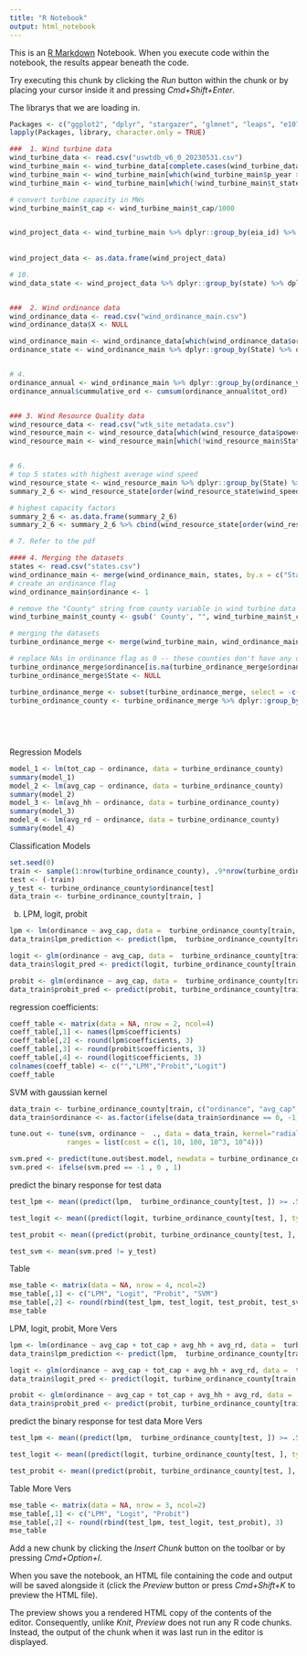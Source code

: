 ```yaml
---
title: "R Notebook"
output: html_notebook
---
```


This is an [R Markdown](http://rmarkdown.rstudio.com) Notebook. When you execute code within the notebook, the results appear beneath the code. 

Try executing this chunk by clicking the *Run* button within the chunk or by placing your cursor inside it and pressing *Cmd+Shift+Enter*. 

The librarys that we are loading in.

```r
Packages <- c("ggplot2", "dplyr", "stargazer", "glmnet", "leaps", "e1071", "collapse")
lapply(Packages, library, character.only = TRUE)
```

```r
###  1. Wind turbine data
wind_turbine_data <- read.csv("uswtdb_v6_0_20230531.csv")
wind_turbine_main <- wind_turbine_data[complete.cases(wind_turbine_data[, c("eia_id", "p_year", "p_cap", "t_manu", "t_model", "t_cap", "t_hh", "t_rd", "xlong", "ylat")]),]
wind_turbine_main <- wind_turbine_main[which(wind_turbine_main$p_year >= 2001),]
wind_turbine_main <- wind_turbine_main[which(!wind_turbine_main$t_state %in% c("AK", "HI")),]

# convert turbine capacity in MWs
wind_turbine_main$t_cap <- wind_turbine_main$t_cap/1000


wind_project_data <- wind_turbine_main %>% dplyr::group_by(eia_id) %>% dplyr::summarise(p_cap = mean(p_cap), t_cap = mean(t_cap), operating_year = first(p_year),
                                                                                        hub_ht = mean(t_hh), rotor_diam = mean(t_rd), t_manu = first(t_manu), turbines = n(),
                                                                                        t_model = first(t_model), state = first(t_state), county = first(t_county))
wind_project_data <- as.data.frame(wind_project_data)

# 10.
wind_data_state <- wind_project_data %>% dplyr::group_by(state) %>% dplyr::summarise(tot_cap = sum(p_cap), tot_turbines = sum(turbines))


###  2. Wind ordinance data
wind_ordinance_data <- read.csv("wind_ordinance_main.csv")
wind_ordinance_data$X <- NULL

wind_ordinance_main <- wind_ordinance_data[which(wind_ordinance_data$ordinance_year >= 2001),]
ordinance_state <- wind_ordinance_main %>% dplyr::group_by(State) %>% dplyr::summarise(tot_ord = n())


# 4.
ordinance_annual <- wind_ordinance_main %>% dplyr::group_by(ordinance_year) %>% dplyr::summarise(tot_ord = n())
ordinance_annual$cummulative_ord <- cumsum(ordinance_annual$tot_ord)


### 3. Wind Resource Quality data
wind_resource_data <- read.csv("wtk_site_metadata.csv")
wind_resource_main <- wind_resource_data[which(wind_resource_data$power_curve != "offshore"),]
wind_resource_main <- wind_resource_main[which(!wind_resource_main$State %in% c("Alaska", "Hawaii")),]


# 6.
# top 5 states with highest average wind speed
wind_resource_state <- wind_resource_main %>% dplyr::group_by(State) %>% dplyr::summarise(wind_speed = mean(wind_speed), cap_factor = mean(capacity_factor))
summary_2_6 <- wind_resource_state[order(wind_resource_state$wind_speed, decreasing = T), c("State", "wind_speed")][1:5,]

# highest capacity factors
summary_2_6 <- as.data.frame(summary_2_6)
summary_2_6 <- summary_2_6 %>% cbind(wind_resource_state[order(wind_resource_state$cap_factor, decreasing = T), c("State", "cap_factor")][1:5,])

# 7. Refer to the pdf
```


```r
#### 4. Merging the datasets
states <- read.csv("states.csv")
wind_ordinance_main <- merge(wind_ordinance_main, states, by.x = c("State"), by.y = c("State"), all.x = T)
# create an ordinance flag
wind_ordinance_main$ordinance <- 1 

# remove the "County" string from county variable in wind turbine data
wind_turbine_main$t_county <- gsub(' County', "", wind_turbine_main$t_county)

# merging the datasets
turbine_ordinance_merge <- merge(wind_turbine_main, wind_ordinance_main, by.x = c("t_state", "t_county"), by.y = c("Abbreviation", "County"), all.x=T)

# replace NAs in ordinance flag as 0 -- these counties don't have any ordinance
turbine_ordinance_merge$ordinance[is.na(turbine_ordinance_merge$ordinance)] <- 0
turbine_ordinance_merge$State <- NULL

turbine_ordinance_merge <- subset(turbine_ordinance_merge, select = -c(ordinance_year))
turbine_ordinance_county <- turbine_ordinance_merge %>% dplyr::group_by(t_state, t_county) %>% dplyr::summarise(tot_cap = sum(p_cap),
                                                                                                                        avg_cap = mean(p_cap),
                                                                                                                        avg_hh = mean(t_hh),
                                                                                                                        avg_rd = mean(t_rd),
                                                                                                                        ordinance = mean(ordinance))
```
Regression Models
```r
model_1 <- lm(tot_cap ~ ordinance, data = turbine_ordinance_county)
summary(model_1)
model_2 <- lm(avg_cap ~ ordinance, data = turbine_ordinance_county)
summary(model_2)
model_3 <- lm(avg_hh ~ ordinance, data = turbine_ordinance_county)
summary(model_3)
model_4 <- lm(avg_rd ~ ordinance, data = turbine_ordinance_county)
summary(model_4)
```
Classification Models
```r
set.seed(0)
train <- sample(1:nrow(turbine_ordinance_county), .9*nrow(turbine_ordinance_county))
test <- (-train)  
y_test <- turbine_ordinance_county$ordinance[test]
data_train <- turbine_ordinance_county[train, ]
```
b. LPM, logit, probit
```r
lpm <- lm(ordinance ~ avg_cap, data =  turbine_ordinance_county[train, ])
data_train$lpm_prediction <- predict(lpm,  turbine_ordinance_county[train, ])

logit <- glm(ordinance ~ avg_cap, data =  turbine_ordinance_county[train, ], family = binomial(link = "logit"))
data_train$logit_pred <- predict(logit, turbine_ordinance_county[train, ], type = "response")

probit <- glm(ordinance ~ avg_cap, data =  turbine_ordinance_county[train, ], family = binomial(link = "probit"))
data_train$probit_pred <- predict(probit, turbine_ordinance_county[train, ], type = "response")
```
regression coefficients:
```r
coeff_table <- matrix(data = NA, nrow = 2, ncol=4)
coeff_table[,1] <- names(lpm$coefficients)
coeff_table[,2] <- round(lpm$coefficients, 3)
coeff_table[,3] <- round(probit$coefficients, 3)
coeff_table[,4] <- round(logit$coefficients, 3)
colnames(coeff_table) <- c("","LPM","Probit","Logit")
coeff_table
```
SVM with gaussian kernel
```r
data_train <- turbine_ordinance_county[train, c("ordinance", "avg_cap", "avg_rd")]
data_train$ordinance <- as.factor(ifelse(data_train$ordinance == 0, -1, 1))

tune.out <- tune(svm, ordinance ~  ., data = data_train, kernel="radial", scale = TRUE, gamma = 0.01, 
              ranges = list(cost = c(1, 10, 100, 10^3, 10^4)))

svm.pred <- predict(tune.out$best.model, newdata = turbine_ordinance_county[test, c("avg_cap", "avg_rd")])
svm.pred <- ifelse(svm.pred == -1 , 0 , 1)
```
predict the binary response for test data
```r
test_lpm <- mean((predict(lpm,  turbine_ordinance_county[test, ]) >= .5) != y_test)

test_logit <- mean((predict(logit, turbine_ordinance_county[test, ], type = "response") >= .5) != y_test)

test_probit <- mean((predict(probit, turbine_ordinance_county[test, ], type = "response") >= .5) != y_test)

test_svm <- mean(svm.pred != y_test)
```
Table
```r
mse_table <- matrix(data = NA, nrow = 4, ncol=2)
mse_table[,1] <- c("LPM", "Logit", "Probit", "SVM")
mse_table[,2] <- round(rbind(test_lpm, test_logit, test_probit, test_svm), 3)
mse_table
```
LPM, logit, probit, More Vers
```r
lpm <- lm(ordinance ~ avg_cap + tot_cap + avg_hh + avg_rd, data =  turbine_ordinance_county[train, ])
data_train$lpm_prediction <- predict(lpm,  turbine_ordinance_county[train, ])

logit <- glm(ordinance ~ avg_cap + tot_cap + avg_hh + avg_rd, data =  turbine_ordinance_county[train, ], family = binomial(link = "logit"))
data_train$logit_pred <- predict(logit, turbine_ordinance_county[train, ], type = "response")

probit <- glm(ordinance ~ avg_cap + tot_cap + avg_hh + avg_rd, data =  turbine_ordinance_county[train, ], family = binomial(link = "probit"))
data_train$probit_pred <- predict(probit, turbine_ordinance_county[train, ], type = "response")
```
predict the binary response for test data More Vers
```r
test_lpm <- mean((predict(lpm,  turbine_ordinance_county[test, ]) >= .5) != y_test)

test_logit <- mean((predict(logit, turbine_ordinance_county[test, ], type = "response") >= .5) != y_test)

test_probit <- mean((predict(probit, turbine_ordinance_county[test, ], type = "response") >= .5) != y_test)
```
Table More Vers
```r
mse_table <- matrix(data = NA, nrow = 3, ncol=2)
mse_table[,1] <- c("LPM", "Logit", "Probit")
mse_table[,2] <- round(rbind(test_lpm, test_logit, test_probit), 3)
mse_table
```

Add a new chunk by clicking the *Insert Chunk* button on the toolbar or by pressing *Cmd+Option+I*.

When you save the notebook, an HTML file containing the code and output will be saved alongside it (click the *Preview* button or press *Cmd+Shift+K* to preview the HTML file). 

The preview shows you a rendered HTML copy of the contents of the editor. Consequently, unlike *Knit*, *Preview* does not run any R code chunks. Instead, the output of the chunk when it was last run in the editor is displayed.

